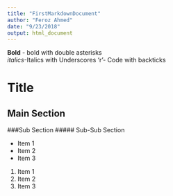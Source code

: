 ```yaml
---
title: "FirstMarkdownDocument"
author: "Feroz Ahmed"
date: "9/23/2018"
output: html_document
---
```

**Bold** - bold with double asterisks  
_italics_-Italics with Underscores
'r'- Code with backticks

# Title
## Main Section
###Sub Section
##### Sub-Sub Section

- Item 1
- Item 2
- Item 3
1. Item 1
2. Item 2
3. Item 3